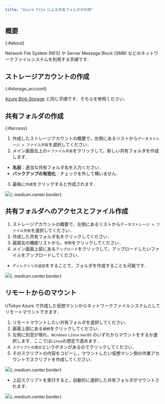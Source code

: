 ```yaml
---
title: "Azure File による共有フォルダの利用"
---
```



## 概要
{:#about}

Network File System (NFS) や Server Message Block (SMB) などのネットワークファイルシステムを利用する手順です．

## ストレージアカウントの作成 
{:#storage_account}

[Azure Blob Storage](/research_computing/utokyo_azure/storage/) と同じ手順です．そちらを参照ください．

## 共有フォルダの作成
{:#access}

1. 作成したストレージアカウントの概要で，左側にあるリストから`データストレージ > ファイル共有`を選択してください．
2. メイン画面左上の`＋ファイル共有`をクリックして，新しい共有フォルダを作成します．
  - **名前**：適当な共有フォルダ名を入力ください．
  - **バックアップの有効化**：チェックを外して構いません．
3. 最後に`作成`をクリックすると作成されます． 

![](img/01_files1.png){:.medium.center.border}

## 共有フォルダへのアクセスとファイル作成

1. ストレージアカウントの概要で，左側にあるリストから`データストレージ > ファイル共有`を選択してください．
2. 作成した共有フォルダ名をクリックしてください．
3. 画面左の機能リストから，`参照`をクリックしてください．
4. メイン画面上部にある`アップロード`をクリックして，アップロードしたいファイルをアップロードしてください．
  - `ディレクトリの追加`をすることで，フォルダを作成することも可能です．

![](img/02_files2.png){:.medium.center.border}

## リモートからのマウント

UTokyo Azure で作成した仮想マシンからネットワークファイルシステムとしてリモートマウントできます．

1. リモートマウントしたい共有フォルダを選択してください．
2. 画面上部にある`接続`をクリックしてください．
3. 左側に別窓が現れ、`Windows` `Linux` `macOS` のいずれからマウントをするか選択します．ここでは`Linux`の想定で進めます．
4. `スクリプトの表示`というボタンがあるのでクリックしてください．
5. そのスクリプトの内容をコピーし，マウントしたい仮想マシン側の作業アカウントでスクリプトを作成してください．

![](img/03_files3.png){:.medium.center.border}

- 上記スクリプトを実行すると，自動的に選択した共有フォルダがマウントされます．

![](img/04_files4.png){:.medium.center.border}
